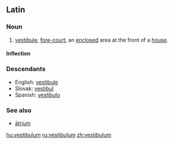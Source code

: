 ==Latin==

===Noun===
{{la-noun|vestibulum|vestibuli|vestibulī|n|second}}

# [[vestibule]], [[fore-court]], an [[enclosed]] area at the front of a [[house]].

====Inflection====
{{la-decl-2nd-N|vestibul}}

===Descendants===
*English: [[vestibule]]
*Slovak: [[vestibul]] {{m}}
*Spanish: [[vestíbulo]] {{m}}

===See also===
*[[atrium#Latin|ātrium]]

[[hu:vestibulum]]
[[ru:vestibulum]]
[[zh:vestibulum]]